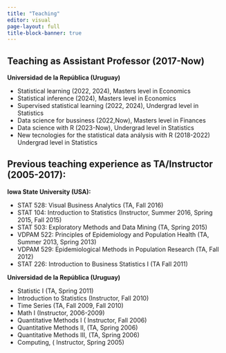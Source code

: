 ```yaml
---
title: "Teaching"
editor: visual
page-layout: full
title-block-banner: true
---
```


::: {#hero-heading}

## Teaching as Assistant Professor (2017-Now)

**Universidad de la República (Uruguay)**

- Statistical learning (2022, 2024), Masters level in Economics
- Statistical inference (2024), Masters level in Economics
- Supervised statistical learning (2022, 2024), Undergrad level in Statistics
- Data science for bussiness (2022,Now), Masters level in Finances
- Data science with R (2023-Now), Undergrad level in Statistics
- New tecnologies for the statistical data análysis with R (2018-2022) Undergrad level in Statistics

## Previous teaching experience as TA/Instructor (2005-2017):

**Iowa State University (USA):**

- STAT 528: Visual Business Analytics (TA, Fall 2016)
- STAT 104: Introduction to Statistics (Instructor, Summer 2016, Spring 2015, Fall 2015)
- STAT 503: Exploratory Methods and Data Mining (TA, Spring 2015)
- VDPAM 522: Principles of Epidemiology and Population Health (TA, Summer 2013, Spring 2013)
- VDPAM 529: Epidemiological Methods in Population Research (TA, Fall 2012)
- STAT 226: Introduction to Business Statistics I (TA Fall 2011)

**Universidad de la República (Uruguay)**

- Statistic I (TA, Spring 2011)
- Introduction to Statistics (Instructor, Fall 2010)
- Time Series (TA, Fall 2009, Fall 2010)
- Math I (Instructor, 2006-2009)
- Quantitative Methods I ( Instructor, Fall 2006)
- Quantitative Methods II, (TA, Spring 2006)
- Quantitative Methods III, (TA, Spring 2006)
- Computing, ( Instructor, Spring 2005)
:::